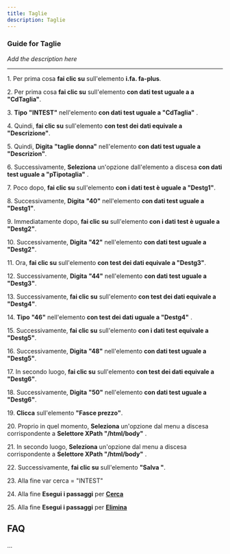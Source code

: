 ```yaml
---
title: Taglie
description: Taglie
---
```


### Guide for Taglie

*Add the description here*

___

1\. Per prima cosa **fai clic su** sull'elemento **i.fa. fa-plus**.  
  
2\. Per prima cosa **fai clic su** sull'elemento **con dati test uguale a a "CdTaglia"**.  
  
3\. **Tipo** **"INTEST"** nell'elemento **con dati test uguale a "CdTaglia"** .  
  
4\. Quindi, **fai clic su** sull'elemento **con test dei dati equivale a "Descrizione"**.  
  
5\. Quindi, **Digita** **"taglie donna"** nell'elemento **con dati test uguale a "Descrizion"**.  
  
6\. Successivamente, **Seleziona** un'opzione dall'elemento a discesa **con dati test uguale a "pTipotaglia"** .  
  
7\. Poco dopo, **fai clic su** sull'elemento **con i dati test è uguale a "Destg1"**.  
  
8\. Successivamente, **Digita** **"40"** nell'elemento **con dati test uguale a "Destg1"**.  
  
9\. Immediatamente dopo, **fai clic su** sull'elemento **con i dati test è uguale a "Destg2"**.  
  
10\. Successivamente, **Digita** **"42"** nell'elemento **con dati test uguale a "Destg2"**.  
  
11\. Ora, **fai clic su** sull'elemento **con test dei dati equivale a "Destg3"**.  
  
12\. Successivamente, **Digita** **"44"** nell'elemento **con dati test uguale a "Destg3"**.  
  
13\. Successivamente, **fai clic su** sull'elemento **con test dei dati equivale a "Destg4"**.  
  
14\. **Tipo** **"46"** nell'elemento **con test dei dati uguale a "Destg4"** .  
  
15\. Successivamente, **fai clic su** sull'elemento **con i dati test equivale a "Destg5"**.  
  
16\. Successivamente, **Digita** **"48"** nell'elemento **con dati test uguale a "Destg5"**.  
  
17\. In secondo luogo, **fai clic su** sull'elemento **con test dei dati equivale a "Destg6"**.  
  
18\. Successivamente, **Digita** **"50"** nell'elemento **con dati test uguale a "Destg6"**.  
  
19\. **Clicca** sull'elemento **"Fasce prezzo"**.  
  
20\. Proprio in quel momento, **Seleziona** un'opzione dal menu a discesa corrispondente a **Selettore XPath "/html/body"** .  
  
21\. In secondo luogo, **Seleziona** un'opzione dal menu a discesa corrispondente a **Selettore XPath "/html/body"** .  
  
22\. Successivamente, **fai clic su** sull'elemento **"Salva "**.  
  
23\. Alla fine var cerca = "INTEST"  
  
24\. Alla fine **Esegui i passaggi** per **[Cerca](/docs/Z_Operazioni%20base/Cerca)**  
  
25\. Alla fine **Esegui i passaggi** per **[Elimina](/docs/Z_Operazioni%20base/Elimina)**  

FAQ
---

...